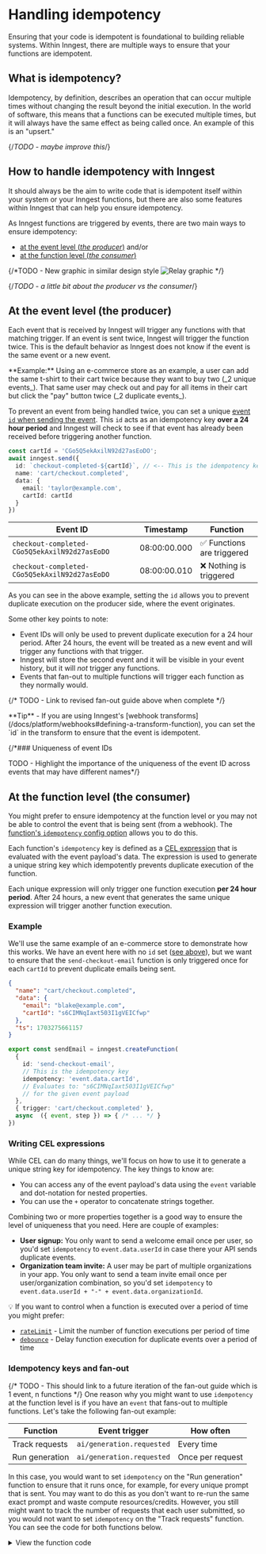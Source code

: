 
# Handling idempotency

Ensuring that your code is idempotent is foundational to building reliable systems. Within Inngest, there are multiple ways to ensure that your functions are idempotent.

## What is idempotency?

Idempotency, by definition, describes an operation that can occur multiple times without changing the result beyond the initial execution. In the world of software, this means that a functions can be executed multiple times, but it will always have the same effect as being called once. An example of this is an "upsert."

{/*TODO - maybe improve this*/}

## How to handle idempotency with Inngest

It should always be the aim to write code that is idempotent itself within your system or your Inngest functions, but there are also some features within Inngest that can help you ensure idempotency.

As Inngest functions are triggered by events, there are two main ways to ensure idempotency:

* [at the event level (_the producer_)](#at-the-event-level-the-producer) and/or
* [at the function level (_the consumer_)](#at-the-function-level-the-consumer)

{/*TODO - New graphic in similar design style ![Relay graphic](/assets/docs/platform/replay/featured-image.png) */}

{/*TODO - a little bit about the producer vs the consumer*/}

## At the event level (the producer)

Each event that is received by Inngest will trigger any functions with that matching trigger. If an event is sent twice, Inngest will trigger the function twice. This is the default behavior as Inngest does not know if the event is the same event or a new event.

<Callout>
**Example:** Using an e-commerce store as an example, a user can add the same t-shirt to their cart twice because they want to buy two (_2 unique events_). That same user may check out and pay for all items in their cart but click the "pay" button twice (_2 duplicate events_).
</Callout>

To prevent an event from being handled twice, you can set a unique [event `id` when sending the event](/docs/reference/events/send#inngest-send-event-payload-event-payload-promise). This `id` acts as an idempotency key **over a 24 hour period** and Inngest will check to see if that event has already been received before triggering another function.

```ts
const cartId = 'CGo5Q5ekAxilN92d27asEoDO';
await inngest.send({
  id: `checkout-completed-${cartId}`, // <-- This is the idempotency key
  name: 'cart/checkout.completed',
  data: {
    email: 'taylor@example.com',
    cartId: cartId
  }
})
```

| Event ID | Timestamp | Function |
| -------- | --------- | -------- |
| `checkout-completed-CGo5Q5ekAxilN92d27asEoDO` | 08:00:00.000 | ✅ Functions are triggered |
| `checkout-completed-CGo5Q5ekAxilN92d27asEoDO` | 08:00:00.010 | ❌ Nothing is triggered |

As you can see in the above example, setting the `id` allows you to prevent duplicate execution on the producer side, where the event originates.

Some other key points to note:

* Event IDs will only be used to prevent duplicate execution for a 24 hour period. After 24 hours, the event will be treated as a new event and will trigger any functions with that trigger.
* Inngest will store the second event and it will be visible in your event history, but it will _not_ trigger any functions.
* Events that fan-out to multiple functions will trigger each function as they normally would.

{/* TODO - Link to revised fan-out guide above when complete */}

<Callout>
  **Tip** - If you are using Inngest's [webhook transforms](/docs/platform/webhooks#defining-a-transform-function), you can set the `id` in the transform to ensure that the event is idempotent.
</Callout>

{/*### Uniqueness of event IDs

TODO - Highlight the importance of the uniqueness of the event ID across events that may have different names*/}

## At the function level (the consumer)

You might prefer to ensure idempotency at the function level or you may not be able to control the event that is being sent (from a webhook). The [function's `idempotency` config option](/docs/reference/functions/create#inngest-create-function-configuration-trigger-handler-inngest-function) allows you to do this.

Each function's `idempotency` key is defined as a [CEL expression](https://github.com/google/cel-go) that is evaluated with the event payload's data. The expression is used to generate a unique string key which idempotently prevents duplicate execution of the function.

Each unique expression will only trigger one function execution **per 24 hour period**. After 24 hours, a new event that generates the same unique expression will trigger another function execution.

### Example

We'll use the same example of an e-commerce store to demonstrate how this works. We have an event here with no `id` set ([see above](#at-the-event-level-the-producer)), but we want to ensure that the `send-checkout-email` function is only triggered once for each `cartId` to prevent duplicate emails being sent.

<Row>
  <Col>

```json {{ title: "Event payload"}}
{
  "name": "cart/checkout.completed",
  "data": {
    "email": "blake@example.com",
    "cartId": "s6CIMNqIaxt503I1gVEICfwp"
  },
  "ts": 1703275661157
}
```

  </Col>
  <Col>

```ts {{ title: "Function definition with idempotency key"}}
export const sendEmail = inngest.createFunction(
  {
    id: 'send-checkout-email',
    // This is the idempotency key
    idempotency: 'event.data.cartId',
    // Evaluates to: "s6CIMNqIaxt503I1gVEICfwp"
    // for the given event payload
  },
  { trigger: 'cart/checkout.completed' },
  async  ({ event, step }) => { /* ... */ }
})
```

  </Col>
</Row>

### Writing CEL expressions

While CEL can do many things, we'll focus on how to use it to generate a unique string key for idempotency. The key things to know are:

* You can access any of the event payload's data using the `event` variable and dot-notation for nested properties.
* You can use the `+` operator to concatenate strings together.

Combining two or more properties together is a good way to ensure the level of uniqueness that you need. Here are couple of examples:

* **User signup:** You only want to send a welcome email once per user, so you'd set `idempotency` to `event.data.userId` in case there your API sends duplicate events.
* **Organization team invite:** A user may be part of multiple organizations in your app. You only want to send a team invite email once per user/organization combination, so you'd set `idempotency` to `event.data.userId + "-" + event.data.organizationId`.

<Callout>
  💡 If you want to control when a function is executed over a period of time you might prefer:

  * [`rateLimit`](/docs/reference/functions/rate-limit) - Limit the number of function executions per period of time
  * [`debounce`](/docs/reference/functions/debounce) - Delay function execution for duplicate events over a period of time
</Callout>

### Idempotency keys and fan-out

{/* TODO - This should link to a future iteration of the fan-out guide which is 1 event, n functions */}
One reason why you might want to use `idempotency` at the function level is if you have an `event` that fans-out to multiple functions. Let's take the following fan-out example:

| Function | Event trigger | How often |
| -------- | ------------- | --------- |
| Track requests | `ai/generation.requested` | Every time |
| Run generation | `ai/generation.requested` | Once per request |

In this case, you would want to set `idempotency` on the "Run generation" function to ensure that it runs once, for example, for every unique prompt that is sent. You may want to do this as you don't want to re-run the same exact prompt and waste compute resources/credits. However, you still might want to track the number of requests that each user submitted, so you would not want to set `idempotency` on the "Track requests" function. You can see the code for both functions below.

<details>
  <summary>View the function code</summary>

  Both functions use the same event trigger, `ai/generation.requested`.

  <Row>
    <Col>
```ts {{ title: "Track requests function" }}
const trackRequests = inngest.createFunction(
  { id: 'track-requests' },
  { event: 'ai/generation.requested' },
  async ({ event, step }) => {
    // Track the request
  }
)
```
    </Col>
    <Col>
```ts {{ title: "Run generation function" }}
const runGeneration = inngest.createFunction(
  {
    id: 'run-generation',
    // Given the event payload sends a hash of the prompt,
    // this will only run once per unique prompt per user
    // every 24 hours:
    idempotency: `event.data.promptHash + "-" + event.data.userId`
  },
  { event: 'ai/generation.requested' },
  async ({ event, step }) => {
    // Track the request
  }
)
```
    </Col>
  </Row>
</details>




